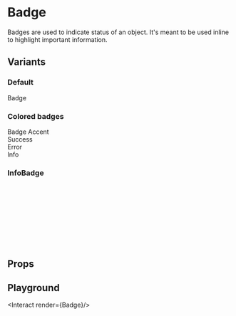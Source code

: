 
# Badge

Badges are used to indicate status of an object. It's meant to be used inline to highlight important information.

## Variants

### Default

<Preview>
  <Badge>Badge</Badge>
</Preview>

### Colored badges

<Preview>
  <Badge>Badge</Badge>
  <Badge color="accent">Accent</Badge><br />
  <Badge color="success">Success</Badge><br />
  <Badge color="error">Error</Badge><br />
  <Badge color="info">Info</Badge><br />
</Preview>

### InfoBadge

<Preview>
  <InfoBadge value="ready" /><br />
  <InfoBadge value="wip" /><br />
  <InfoBadge value="deprecated" /><br />
  <InfoBadge value="draft" /><br />
  <InfoBadge value="custom" /><br />
  <InfoBadge value="universal" /><br />
  <InfoBadge value="react" /><br />
  <InfoBadge value="html" /><br />
</Preview>

## Props

<ComponentDocs title="<Badge />" component={Badge} />
<ComponentDocs title="<InfoBadge />" component={InfoBadge} />

## Playground

<Interact render={<Badge>Badge</Badge>}/>
